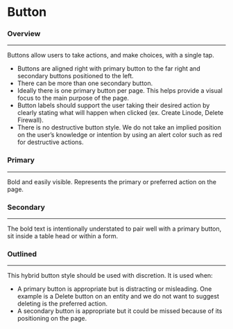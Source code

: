 
<Meta of={ButtonStories} />

# Button

### Overview

---

Buttons allow users to take actions, and make choices, with a single tap.

- Buttons are aligned right with primary button to the far right and secondary buttons positioned to the left.
- There can be more than one secondary button.
- Ideally there is one primary button per page. This helps provide a visual focus to the main purpose of the page.
- Button labels should support the user taking their desired action by clearly stating what will happen when clicked (ex. Create Linode, Delete Firewall).
- There is no destructive button style. We do not take an implied position on the user’s knowledge or intention by using an alert color such as red for destructive actions.

### Primary

---

Bold and easily visible. Represents the primary or preferred action on the page.

<Canvas of={ButtonStories.Default} />

### Secondary

---

The bold text is intentionally understated to pair well with a primary button, sit inside a table head or within a form.

<Canvas of={ButtonStories.Secondary} />

### Outlined

---

This hybrid button style should be used with discretion. It is used when:

- A primary button is appropriate but is distracting or misleading. One example is a Delete button on an entity and we do not want to suggest deleting is the preferred action.
- A secondary button is appropriate but it could be missed because of its positioning on the page.

<Canvas of={ButtonStories.Outlined} />
